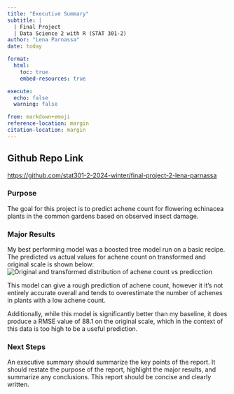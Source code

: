 ```yaml
---
title: "Executive Summary"
subtitle: |
  | Final Project 
  | Data Science 2 with R (STAT 301-2)
author: "Lena Parnassa"
date: today

format:
  html:
    toc: true
    embed-resources: true

execute:
  echo: false
  warning: false

from: markdown+emoji 
reference-location: margin
citation-location: margin
---
```

::: {.callout-tip icon=false}

## Github Repo Link
[https://github.com/stat301-2-2024-winter/final-project-2-lena-parnassa](https://github.com/stat301-2-2024-winter/final-project-2-lena-parnassa)

:::

### Purpose
The goal for this project is to predict achene count for flowering echinacea plants in the common gardens based on observed insect damage. 

### Major Results
My best performing model was a boosted tree model run on a basic recipe. The predicted vs actual values for achene count on transformed and original scale is shown below:
![Original and transformed distribution of achene count vs predicction](results/results_plot_bt.png)

This model can give a rough prediction of achene count, however it it's not entirely accurate overall and tends to overestimate the number of achenes in plants with a low achene count.

Additionally, while this model is significantly better than my baseline, it does produce a RMSE value of 88.1 on the original scale, which in the context of this data is too high to be a useful prediction.

### Next Steps

An executive summary should summarize the key points of the report. It should restate the purpose of the report, highlight the major results, and summarize any conclusions. This report should be concise and clearly written. 